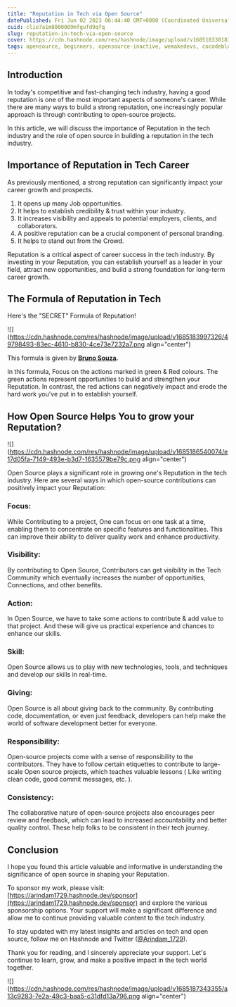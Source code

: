 ```yaml
---
title: "Reputation in Tech via Open Source"
datePublished: Fri Jun 02 2023 06:44:40 GMT+0000 (Coordinated Universal Time)
cuid: clie7a1m8000009mfgufd9qfq
slug: reputation-in-tech-via-open-source
cover: https://cdn.hashnode.com/res/hashnode/image/upload/v1685183381817/65a56a01-faf6-4ea1-a869-accaa3b1b3b4.png
tags: opensource, beginners, opensource-inactive, wemakedevs, cocodeblogs
---
```


## Introduction

In today's competitive and fast-changing tech industry, having a good reputation is one of the most important aspects of someone's career. While there are many ways to build a strong reputation, one increasingly popular approach is through contributing to open-source projects.

In this article, we will discuss the importance of Reputation in the tech industry and the role of open source in building a reputation in the tech industry.

## Importance of Reputation in Tech Career

As previously mentioned, a strong reputation can significantly impact your career growth and prospects.

1. It opens up many Job opportunities.
2. It helps to establish credibility & trust within your industry.
3. It increases visibility and appeals to potential employers, clients, and collaborators.
4. A positive reputation can be a crucial component of personal branding.
5. It helps to stand out from the Crowd.

Reputation is a critical aspect of career success in the tech industry. By investing in your Reputation, you can establish yourself as a leader in your field, attract new opportunities, and build a strong foundation for long-term career growth.

## The Formula of Reputation in Tech

Here's the "SECRET" Formula of Reputation!

![](https://cdn.hashnode.com/res/hashnode/image/upload/v1685183997326/49798493-83ec-4610-b830-4ce73e7232a7.png align="center")

This formula is given by [**Bruno Souza**](https://twitter.com/brjavaman)**.**

In this formula, Focus on the actions marked in green & Red colours. The green actions represent opportunities to build and strengthen your Reputation. In contrast, the red actions can negatively impact and erode the hard work you've put in to establish yourself.

## How Open Source Helps You to grow your Reputation?

![](https://cdn.hashnode.com/res/hashnode/image/upload/v1685186540074/e17d05fa-7149-493e-b3d7-1635579be79c.png align="center")

Open Source plays a significant role in growing one's Reputation in the tech industry. Here are several ways in which open-source contributions can positively impact your Reputation:

### Focus:

While Contributing to a project, One can focus on one task at a time, enabling them to concentrate on specific features and functionalities. This can improve their ability to deliver quality work and enhance productivity.

### Visibility:

By contributing to Open Source, Contributors can get visibility in the Tech Community which eventually increases the number of opportunities, Connections, and other benefits.

### Action:

In Open Source, we have to take some actions to contribute & add value to that project. And these will give us practical experience and chances to enhance our skills.

### Skill:

Open Source allows us to play with new technologies, tools, and techniques and develop our skills in real-time.

### Giving:

Open Source is all about giving back to the community. By contributing code, documentation, or even just feedback, developers can help make the world of software development better for everyone.

### Responsibility:

Open-source projects come with a sense of responsibility to the contributors. They have to follow certain etiquettes to contribute to large-scale Open source projects, which teaches valuable lessons ( Like writing clean code, good commit messages, etc. ).

### Consistency:

The collaborative nature of open-source projects also encourages peer review and feedback, which can lead to increased accountability and better quality control. These help folks to be consistent in their tech journey.

## Conclusion

I hope you found this article valuable and informative in understanding the significance of open source in shaping your Reputation.

To sponsor my work, please visit: [https://arindam1729.hashnode.dev/sponsor](https://arindam1729.hashnode.dev/sponsor) and explore the various sponsorship options. Your support will make a significant difference and allow me to continue providing valuable content to the tech industry.

To stay updated with my latest insights and articles on tech and open source, follow me on Hashnode and Twitter ([@Arindam_1729](https://twitter.com/intent/follow?screen_name=Arindam_1729)).

Thank you for reading, and I sincerely appreciate your support. Let's continue to learn, grow, and make a positive impact in the tech world together.

![](https://cdn.hashnode.com/res/hashnode/image/upload/v1685187343355/a13c9283-7e2a-49c3-baa5-c31dfd13a796.png align="center")
